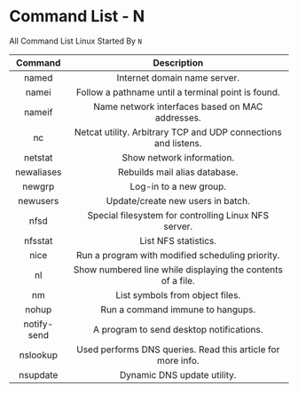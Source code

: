 # Command List - N

All Command List Linux Started By `N`

|   Command   |                          Description                           |
| :---------: | :------------------------------------------------------------: |
|    named    |                  Internet domain name server.                  |
|    namei    |       Follow a pathname until a terminal point is found.       |
|   nameif    |        Name network interfaces based on MAC addresses.         |
|     nc      | Netcat utility. Arbitrary TCP and UDP connections and listens. |
|   netstat   |                   Show network information.                    |
| newaliases  |                 Rebuilds mail alias database.                  |
|   newgrp    |                     Log-in to a new group.                     |
|  newusers   |               Update/create new users in batch.                |
|    nfsd     |      Special filesystem for controlling Linux NFS server.      |
|   nfsstat   |                      List NFS statistics.                      |
|    nice     |        Run a program with modified scheduling priority.        |
|     nl      |  Show numbered line while displaying the contents of a file.   |
|     nm      |                List symbols from object files.                 |
|    nohup    |                Run a command immune to hangups.                |
| notify-send |            A program to send desktop notifications.            |
|  nslookup   |  Used performs DNS queries. Read this article for more info.   |
|  nsupdate   |                  Dynamic DNS update utility.                   |
